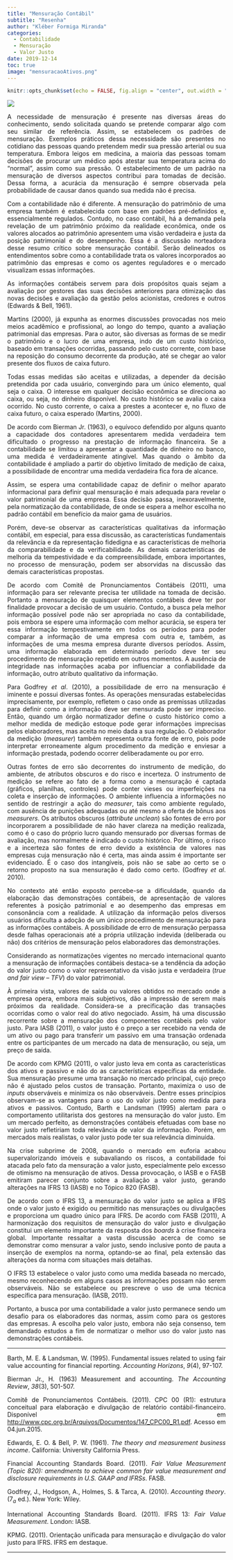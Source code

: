 ```yaml
---
title: "Mensuração Contábil"
subtitle: "Resenha"
author: "Kléber Formiga Miranda"
categories:
  - Contabilidade
  - Mensuração
  - Valor Justo
date: 2019-12-14
toc: true
image: "mensuracaoAtivos.png"
---
```


```r
knitr::opts_chunk$set(echo = FALSE, fig.align = "center", out.width = "100%")
```

<style> body {text-align: justify} </style>

![](mensuracaoAtivos.png)

A necessidade de mensuração é presente nas diversas áreas do conhecimento, sendo 
solicitada quando se pretende comparar algo com seu similar de referência. Assim, 
se estabelecem os padrões de mensuração. Exemplos práticos dessa necessidade são 
presentes no cotidiano das pessoas quando pretendem medir sua pressão arterial 
ou sua temperatura. Embora leigos em medicina, a maioria das pessoas tomam 
decisões de procurar um médico após atestar sua temperatura acima do “normal”, 
assim como sua pressão. O estabelecimento de um padrão na mensuração de diversos 
aspectos contribui para tomadas de decisão. Dessa forma, a acurácia da mensuração 
é sempre observada pela probabilidade de causar danos quando sua medida não é 
precisa.

Com a contabilidade não é diferente. A mensuração do patrimônio de uma empresa 
também é estabelecida com base em padrões pré-definidos e, essencialmente 
regulados. Contudo, no caso contábil, há a demanda pela revelação de um 
patrimônio próximo da realidade econômica, onde os valores alocados ao 
patrimônio apresentem uma visão verdadeira e justa da posição patrimonial e do 
desempenho. Essa é a discussão norteadora desse resumo crítico sobre mensuração 
contábil. Serão delineados os entendimentos sobre como a contabilidade trata os 
valores incorporados ao patrimônio das empresas e como os agentes reguladores e 
o mercado visualizam essas informações.

As informações contábeis servem para dois propósitos quais sejam a avaliação por 
gestores das suas decisões anteriores para otimização das novas decisões e 
avaliação da gestão pelos acionistas, credores e outros (Edwards & Bell, 1961).

Martins (2000), já expunha as enormes discussões provocadas nos meio meios 
acadêmico e profissional, ao longo do tempo, quanto a avaliação patrimonial das 
empresas. Para o autor, são diversas as formas de se medir o patrimônio e o 
lucro de uma empresa, indo de um custo histórico, baseado em transações 
ocorridas, passando pelo custo corrente, com base na reposição do consumo 
decorrente da produção, até se chegar ao valor presente dos fluxos de caixa 
futuro.

Todas essas medidas são aceitas e utilizadas, a depender da decisão pretendida 
por cada usuário, convergindo para um único elemento, qual seja o caixa. O 
interesse em qualquer decisão econômica se direciona ao caixa, ou seja, no 
dinheiro disponível. No custo histórico se avalia o caixa ocorrido. No custo 
corrente, o caixa a prestes a acontecer e, no fluxo de caixa futuro, o caixa 
esperado (Martins, 2000).

De acordo com Bierman Jr. (1963), o equívoco defendido por alguns quanto a 
capacidade dos contadores apresentarem medida verdadeira tem dificultado o 
progresso na prestação de informação financeira. Se a contabilidade se limitou a 
apresentar a quantidade de dinheiro no banco, uma medida é verdadeiramente 
atingível. Mas quando o âmbito da contabilidade é ampliado a partir do objetivo 
limitado de medição de caixa, a possibilidade de encontrar uma medida verdadeira 
fica fora de alcance.

Assim, se espera uma contabilidade capaz de definir o melhor aparato 
informacional para definir qual mensuração é mais adequada para revelar o valor 
patrimonial de uma empresa. Essa decisão passa, inexoravelmente, pela 
normatização da contabilidade, de onde se espera a melhor escolha no padrão 
contábil em benefício da maior gama de usuários.

Porém, deve-se observar as características qualitativas da informação contábil, 
em especial, para essa discussão, as características fundamentais da relevância 
e da representação fidedigna e as características de melhoria da comparabilidade 
e da verificabilidade. As demais características de melhoria da tempestividade e 
da compreensibilidade, embora importantes, no processo de mensuração, podem ser 
absorvidas na discussão das demais características propostas.

De acordo com Comitê de Pronunciamentos Contábeis (2011), uma informação para
ser relevante precisa ter utilidade na tomada de decisão. Portanto a mensuração
de quaisquer elementos contábeis deve ter por finalidade provocar a decisão de 
um usuário. Contudo, a busca pela melhor informação possível pode não ser 
apropriada no caso da contabilidade, pois embora se espere uma informação com
melhor acurácia, se espera ter essa informação tempestivamente em todos os 
períodos para poder comparar a informação de uma empresa com outra e, também,
as informações de uma mesma empresa durante diversos períodos. Assim, uma
informação elaborada em determinado período deve ter seu procedimento de
mensuração repetido em outros momentos. A ausência de integridade nas informações
acaba por influenciar a confiabilidade da informação, outro atributo qualitativo
da informação.

Para Godfrey *et al*. (2010), a possibilidade de erro na mensuração é iminente e 
possui diversas fontes. As operações mensuradas estabelecidas imprecisamente, 
por exemplo, refletem o caso onde as premissas utilizadas para definir como a 
informação deve ser mensurada pode ser impreciso. Então, quando um órgão 
normatizador define o custo histórico como a melhor medida de medição estoque 
pode gerar informações imprecisas pelos elaboradores, mas aceita no meio dada a 
sua regulação. O elaborador da medição (*measurer*) também representa outra 
fonte de erro, pois pode interpretar erroneamente algum procedimento da medição 
e enviesar a informação prestada, podendo ocorrer deliberadamente ou por erro.

Outras fontes de erro são decorrentes do instrumento de medição, do ambiente, de 
atributos obscuros e do risco e incerteza. O instrumento de medição se refere ao 
fato de a forma como a mensuração é captada (gráficos, planilhas, controles) 
pode conter vieses ou imperfeições na coleta e inserção de informações. O 
ambiente influencia a informações no sentido de restringir a ação do *measurer*, 
tais como ambiente regulado, com ausência de punições adequadas ou até mesmo a 
oferta de bônus aos *measurers*. Os atributos obscuros (*attribute unclean*) são 
fontes de erro por incorporarem a possibilidade de não haver clareza na medição 
realizada, como é o caso do próprio lucro quando mensurado por diversas formas 
de avaliação, mas normalmente é indicado o custo histórico. Por último, o risco 
e a incerteza são fontes de erro devido a existência de valores nas empresas 
cuja mensuração não é certa, mas ainda assim é importante ser evidenciado. É o 
caso dos intangíveis, pois não se sabe ao certo se o retorno proposto na sua 
mensuração é dado como certo. (Godfrey *et al*. 2010).

No contexto até então exposto percebe-se a dificuldade, quando da elaboração das
demonstrações contábeis, de apresentação de valores referentes à posição 
patrimonial e ao desempenho das empresas em consonância com a realidade. A 
utilização da informação pelos diversos usuários dificulta a adoção de um único 
procedimento de mensuração para as informações contábeis. A possibilidade de 
erro de mensuração perpassa desde falhas operacionais até a própria utilização 
indevida (deliberada ou não) dos critérios de mensuração pelos elaboradores das
demonstrações.

Considerando as normatizações vigentes no mercado internacional quanto a 
mensuração de informações contábeis destaca-se a tendência da adoção do valor 
justo como o valor representativo da visão justa e verdadeira 
(*true and fair view – TFV*) do valor patrimonial.

À primeira vista, valores de saída ou valores obtidos no mercado onde a empresa 
opera, embora mais subjetivos, dão a impressão de serem mais próximos da 
realidade. Considera-se a precificação das transações ocorridas como o valor 
real do ativo negociado. Assim, há uma discussão recorrente sobre a mensuração 
dos componentes contábeis pelo valor justo. Para IASB (2011), o valor justo é o 
preço a ser recebido na venda de um ativo ou pago para transferir um passivo em 
uma transação ordenada entre os participantes de um mercado na data de 
mensuração, ou seja, um preço de saída.

De acordo com KPMG (2011), o valor justo leva em conta as características dos 
ativos e passivo e não do as características específicas da entidade. Sua 
mensuração presume uma transação no mercado principal, cujo preço não é ajustado 
pelos custos de transação. Portanto, maximiza o uso de *inputs* observáveis e 
minimiza os não observáveis. Dentre esses princípios observam-se as vantagens 
para o uso do valor justo como medida para ativos e passivos. Contudo, Barth e 
Landsman (1995) alertam para o comportamento utilitarista dos gestores na 
mensuração do valor justo. Em um mercado perfeito, as demonstrações contábeis 
efetuadas com base no valor justo refletiriam toda relevância de valor da 
informação. Porém, em mercados mais realistas, o valor justo pode ter sua 
relevância diminuída.

Na crise subprime de 2008, quando o mercado em euforia acabou supervalorizando 
imóveis e subavaliando os riscos, a contabilidade foi atacada pelo fato da 
mensuração a valor justo, especialmente pelo excesso de otimismo na mensuração 
de ativos. Dessa provocação, o IASB e o FASB emitiram parecer conjunto sobre a 
avaliação a valor justo, gerando alterações na IFRS 13 (IASB) e no Tópico 820 
(FASB).

De acordo com o IFRS 13, a mensuração do valor justo se aplica a IFRS onde o 
valor justo é exigido ou permitido nas mensurações ou divulgações e proporciona 
um quadro único para IFRS. De acordo com FASB (2011), A harmonização dos 
requisitos de mensuração do valor justo e divulgação constitui um elemento 
importante da resposta dos *boards* à crise financeira global. Importante 
ressaltar a vasta discussão acerca de como se demonstrar como mensurar a valor 
justo, sendo inclusive ponto de pauta a inserção de exemplos na norma, 
optando-se ao final, pela extensão das alterações da norma com situações mais 
detalhas.

O IFRS 13 estabelece o valor justo como uma medida baseada no mercado, mesmo 
reconhecendo em alguns casos as informações possam não serem observáveis. Não se 
estabelece ou prescreve o uso de uma técnica específica para mensuração.
(IASB, 2011).

Portanto, a busca por uma contabilidade a valor justo permanece sendo um desafio 
para os elaboradores das normas, assim como para os gestores das empresas. A 
escolha pelo valor justo, embora não seja consenso, tem demandado estudos a fim 
de normatizar o melhor uso do valor justo nas demonstrações contábeis.


---

Barth,  M. E. & Landsman,  W. (1995). Fundamental  issues  related  to  using
fair value  accounting  for  financial reporting. *Accounting Horizons*,
*9*(4), 97-107.

Bierman Jr., H. (1963) Measurement and accounting. *The Accounting Review*,
*38*(3), 501-507.

Comitê de Pronunciamentos Contábeis. (2011). CPC 00 (R1): estrutura
conceitual para elaboração e divulgação de relatório contábil-financeiro. 
Disponível em <http://www.cpc.org.br/Arquivos/Documentos/147_CPC00_R1.pdf>. 
Acesso em 04.jun.2015.

Edwards, E. O. & Bell, P. W. (1961). *The theory and measurement business*
*income*. California: University California Press.

Financial Accounting Standards Board. (2011). *Fair Value Measurement (Topic 820):*
*amendments to achieve common fair value measurement and disclosure*
*requirements in U.S. GAAP and IFRSs*. FASB.

Godfrey, J., Hodgson, A., Holmes, S. & Tarca, A. (2010). *Accounting theory*. 
(7$_{a}$ ed.). New York: Wiley.

International Accounting Standards Board. (2011). IFRS 13: *Fair Value*
*Measurement*. London: IASB.

KPMG. (2011). Orientação unificada para mensuração e divulgação do valor justo
para IFRS. IFRS em destaque.

---
